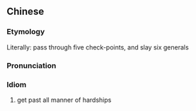 {{also|过五关斩六将}}
==Chinese==
{{zh-forms|s=过五关斩六将}}

===Etymology===
Literally: pass through five check-points, and slay six generals

===Pronunciation===
{{zh-pron
|m=guò wǔ guān zhǎn liù jiàng
|cat=id
}}

===Idiom===
{{zh-idiom}}

# get past all manner of hardships